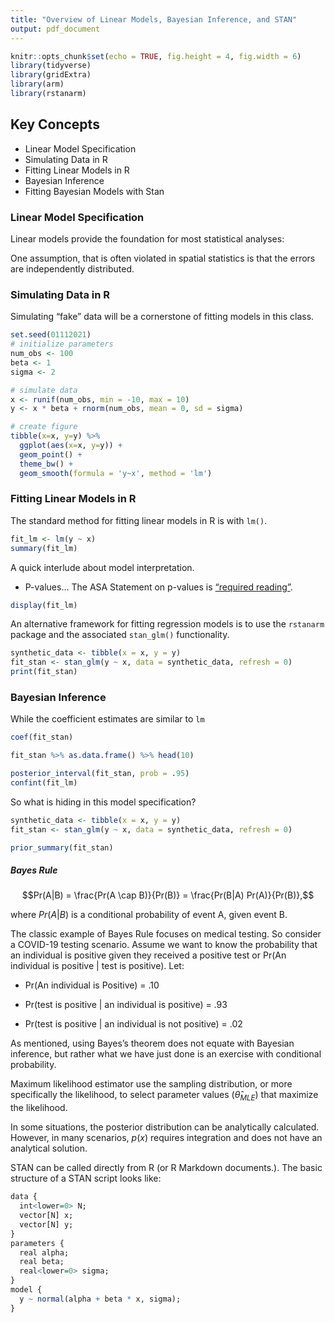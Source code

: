 ```yaml
---
title: "Overview of Linear Models, Bayesian Inference, and STAN"
output: pdf_document
---
```


\renewcommand{\vec}[1]{\mathbf{#1}}

```r
knitr::opts_chunk$set(echo = TRUE, fig.height = 4, fig.width = 6)
library(tidyverse) 
library(gridExtra)
library(arm)
library(rstanarm)
```


## Key Concepts

- Linear Model Specification
- Simulating Data in R
- Fitting Linear Models in R
- Bayesian Inference
- Fitting Bayesian Models with Stan

\vfill

### Linear Model Specification

Linear models provide the foundation for most statistical analyses: 

\vfill

\vfill

\vfill

One assumption, that is often violated in spatial statistics is that the errors are independently distributed.

\newpage

### Simulating Data in R

Simulating "fake" data will be a cornerstone of fitting models in this class.

```r
set.seed(01112021)
# initialize parameters
num_obs <- 100
beta <- 1
sigma <- 2

# simulate data
x <- runif(num_obs, min = -10, max = 10)
y <- x * beta + rnorm(num_obs, mean = 0, sd = sigma)
```

\vfill

```r
# create figure
tibble(x=x, y=y) %>%
  ggplot(aes(x=x, y=y)) +
  geom_point() + 
  theme_bw() + 
  geom_smooth(formula = 'y~x', method = 'lm')
```

\newpage

### Fitting Linear Models in R

The standard method for fitting linear models in R is with `lm()`.

```r
fit_lm <- lm(y ~ x)
summary(fit_lm)
```

A quick interlude about model interpretation.


\vfill

- P-values... The ASA Statement on p-values is ["required reading"](https://www.tandfonline.com/doi/full/10.1080/00031305.2016.1154108). 
\vfill

\newpage



\vfill

```r
display(fit_lm)
```

\vfill

An alternative framework for fitting regression models is to use the `rstanarm` package and the associated `stan_glm()` functionality.

\vfill

```r
synthetic_data <- tibble(x = x, y = y)
fit_stan <- stan_glm(y ~ x, data = synthetic_data, refresh = 0)
print(fit_stan)
```

\newpage


### Bayesian Inference


\vfill

While the coefficient estimates are similar to `lm`

```r
coef(fit_stan)
```

\vfill


```r
fit_stan %>% as.data.frame() %>% head(10)
```
\vfill


\vfill

```r
posterior_interval(fit_stan, prob = .95)
confint(fit_lm)
```

\newpage

So what is hiding in this model specification? 

```r
synthetic_data <- tibble(x = x, y = y)
fit_stan <- stan_glm(y ~ x, data = synthetic_data, refresh = 0)
```

\vfill


\vfill

```r
prior_summary(fit_stan)
```

\newpage

##### Bayes Rule


\vfill

$$Pr(A|B) = \frac{Pr(A \cap B)}{Pr(B)} = \frac{Pr(B|A) Pr(A)}{Pr(B)},$$

where $Pr(A|B)$ is a conditional probability of event A, given event B.

\vfill

The classic example of Bayes Rule focuses on medical testing. So consider a COVID-19 testing scenario. Assume we want to know the probability that an individual is positive given they received a positive test  or Pr(An individual is positive | test is positive).
Let:

- Pr(An individual is Positive) = .10 

\vfill

- Pr(test is positive | an individual is positive) = .93 

\vfill

- Pr(test is positive | an individual is not positive) = .02 

\vfill

\vfill

\vfill

\vfill

\newpage

As mentioned, using Bayes's theorem does not equate with Bayesian inference, but rather what we have just done is an exercise with conditional probability.

\vfill


\vfill


\vfill

Maximum likelihood estimator use the sampling distribution, or more specifically the likelihood, to select parameter values ($\hat{\theta}_{MLE}$) that maximize the likelihood.

\vfill


\vfill


\vfill

\newpage

In some situations, the posterior distribution can be analytically calculated. However, in many scenarios, $p(x)$ requires integration and does not have an analytical solution.

\vfill


\vfill

STAN can be called directly from R (or R Markdown documents.). The basic structure of a STAN script looks like:

```r
data {
  int<lower=0> N;
  vector[N] x;
  vector[N] y;
}
parameters {
  real alpha;
  real beta;
  real<lower=0> sigma;
}
model {
  y ~ normal(alpha + beta * x, sigma);
}
```

\vfill

